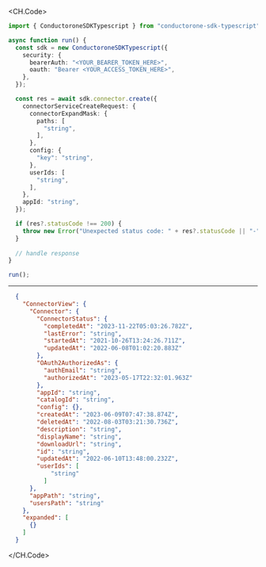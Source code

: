 
<CH.Code>
```typescript Create.ts
import { ConductoroneSDKTypescript } from "conductorone-sdk-typescript";

async function run() {
  const sdk = new ConductoroneSDKTypescript({
    security: {
      bearerAuth: "<YOUR_BEARER_TOKEN_HERE>",
      oauth: "Bearer <YOUR_ACCESS_TOKEN_HERE>",
    },
  });

  const res = await sdk.connector.create({
    connectorServiceCreateRequest: {
      connectorExpandMask: {
        paths: [
          "string",
        ],
      },
      config: {
        "key": "string",
      },
      userIds: [
        "string",
      ],
    },
    appId: "string",
  });

  if (res?.statusCode !== 200) {
    throw new Error("Unexpected status code: " + res?.statusCode || "-");
  }
  
  // handle response
}

run();
```
---

```json Example Response
  {
    "ConnectorView": {
      "Connector": {
        "ConnectorStatus": {
          "completedAt": "2023-11-22T05:03:26.782Z",
          "lastError": "string",
          "startedAt": "2021-10-26T13:24:26.711Z",
          "updatedAt": "2022-06-08T01:02:20.883Z"
        },
        "OAuth2AuthorizedAs": {
          "authEmail": "string",
          "authorizedAt": "2023-05-17T22:32:01.963Z"
        },
        "appId": "string",
        "catalogId": "string",
        "config": {},
        "createdAt": "2023-06-09T07:47:38.874Z",
        "deletedAt": "2022-08-03T03:21:30.736Z",
        "description": "string",
        "displayName": "string",
        "downloadUrl": "string",
        "id": "string",
        "updatedAt": "2022-06-10T13:48:00.232Z",
        "userIds": [
            "string"
          ]
      },
      "appPath": "string",
      "usersPath": "string"
    },
    "expanded": [
      {}
    ]
  }
```
</CH.Code>

